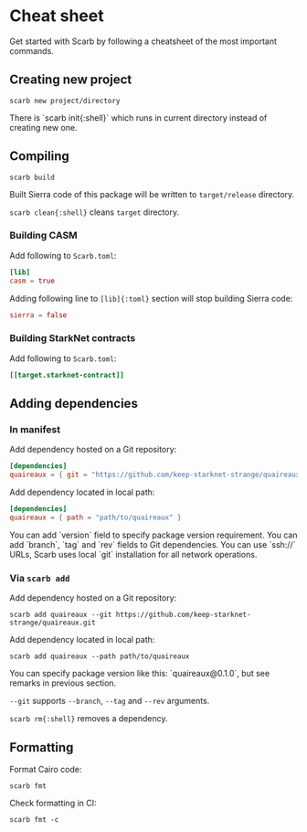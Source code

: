 
# Cheat sheet

Get started with Scarb by following a cheatsheet of the most important commands.

## Creating new project

```shell copy
scarb new project/directory
```

<Callout>
  There is `scarb init{:shell}` which runs in current directory instead of creating new
  one.
</Callout>

## Compiling

```shell copy
scarb build
```

Built Sierra code of this package will be written to `target/release` directory.

<Callout>`scarb clean{:shell}` cleans `target` directory.</Callout>

### Building CASM

Add following to `Scarb.toml`:

```toml copy
[lib]
casm = true
```

Adding following line to `[lib]{:toml}` section will stop building Sierra code:

```toml copy
sierra = false
```

### Building StarkNet contracts

Add following to `Scarb.toml`:

```toml copy
[[target.starknet-contract]]
```

## Adding dependencies

### In manifest

Add dependency hosted on a Git repository:

```toml copy
[dependencies]
quaireaux = { git = "https://github.com/keep-starknet-strange/quaireaux.git" }
```

Add dependency located in local path:

```toml copy
[dependencies]
quaireaux = { path = "path/to/quaireaux" }
```

<Callout>
  You can add `version` field to specify package version requirement.
</Callout>

<Callout>
  You can add `branch`, `tag` and `rev` fields to Git dependencies.
</Callout>

<Callout>
  You can use `ssh://` URLs, Scarb uses local `git` installation for all network
  operations.
</Callout>

### Via `scarb add`

Add dependency hosted on a Git repository:

```shell copy
scarb add quaireaux --git https://github.com/keep-starknet-strange/quaireaux.git
```

Add dependency located in local path:

```shell copy
scarb add quaireaux --path path/to/quaireaux
```

<Callout>
  You can specify package version like this: `quaireaux@0.1.0`, but see remarks
  in previous section.
</Callout>

<Callout>`--git` supports `--branch`, `--tag` and `--rev` arguments.</Callout>

<Callout>`scarb rm{:shell}` removes a dependency.</Callout>

## Formatting

Format Cairo code:

```shell copy
scarb fmt
```

Check formatting in CI:

```shell copy
scarb fmt -c
```
